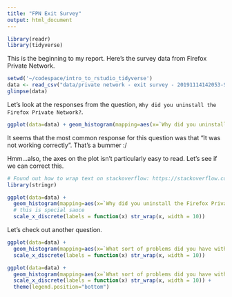 ```yaml
---
title: "FPN Exit Survey"
output: html_document
---
```


```r
library(readr)
library(tidyverse)
```
This is the beginning to my report. Here's the survey data from Firefox Private Network.


```r
setwd('~/codespace/intro_to_rstudio_tidyverse')
data <- read_csv("data/private network - exit survey - 20191114142053-SurveyExport.csv")
glimpse(data)
```
Let's look at the responses from the question, `Why did you uninstall the Firefox Private Network?`.

```r
ggplot(data=data) + geom_histogram(mapping=aes(x=`Why did you uninstall the Firefox Private Network?`), stat="count")
```
It seems that the most common response for this question was that "It was not working correctly". That's a bummer :/

Hmm...also, the axes on the plot isn't particularly easy to read. Let's see if we can correct this.

```r
# Found out how to wrap text on stackoverflow: https://stackoverflow.com/questions/21878974/auto-wrapping-of-labels-via-labeller-label-wrap-in-ggplot2
library(stringr)

ggplot(data=data) + 
  geom_histogram(mapping=aes(x=`Why did you uninstall the Firefox Private Network?`), stat="count") +
  # this is special sauce
  scale_x_discrete(labels = function(x) str_wrap(x, width = 10))
```

Let's check out another question.
```r
ggplot(data=data) + 
  geom_histogram(mapping=aes(x=`What sort of problems did you have with Firefox Private Network?`), stat='count') + 
  scale_x_discrete(labels = function(x) str_wrap(x, width = 10))
```
```r
ggplot(data=data) + 
  geom_histogram(mapping=aes(x=`What sort of problems did you have with Firefox Private Network?`, color=`Why did you uninstall the Firefox Private Network?`), stat='count') + 
  scale_x_discrete(labels = function(x) str_wrap(x, width = 10)) +
  theme(legend.position="bottom")
```


